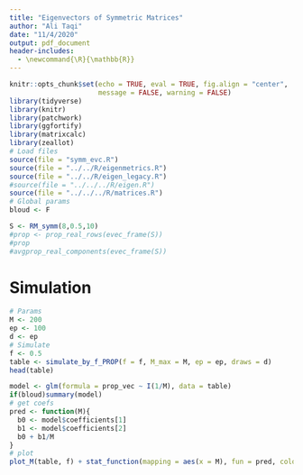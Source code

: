 ```yaml
---
title: "Eigenvectors of Symmetric Matrices"
author: "Ali Taqi"
date: "11/4/2020"
output: pdf_document
header-includes:
  - \newcommand{\R}{\mathbb{R}}
---
```


```r
knitr::opts_chunk$set(echo = TRUE, eval = TRUE, fig.align = "center", 
                      message = FALSE, warning = FALSE)
library(tidyverse)
library(knitr)
library(patchwork)
library(ggfortify)
library(matrixcalc)
library(zeallot)
# Load files
source(file = "symm_evc.R")
source(file = "../../R/eigenmetrics.R")
source(file = "../../R/eigen_legacy.R")
#source(file = "../../../R/eigen.R")
source(file = "../../../R/matrices.R")
# Global params
bloud <- F
```

```r
S <- RM_symm(8,0.5,10)
#prop <- prop_real_rows(evec_frame(S))
#prop
#avgprop_real_components(evec_frame(S))
```

# Simulation

```r
# Params
M <- 200
ep <- 100
d <- ep
# Simulate
f <- 0.5
table <- simulate_by_f_PROP(f = f, M_max = M, ep = ep, draws = d)
head(table)
```

```r
model <- glm(formula = prop_vec ~ I(1/M), data = table)
if(bloud)summary(model)
# get coefs
pred <- function(M){
  b0 <- model$coefficients[1]
  b1 <- model$coefficients[2]
  b0 + b1/M
}
# plot
plot_M(table, f) + stat_function(mapping = aes(x = M), fun = pred, color = "red")
```



